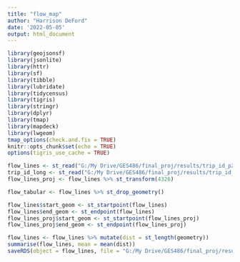 ---
title: "flow_map"
author: "Harrison DeFord"
date: '2022-05-05'
output: html_document
---

```{r setup, include=FALSE}
library(geojsonsf)
library(jsonlite)
library(httr)
library(sf)
library(tibble)
library(lubridate)
library(tidycensus)
library(tigris)
library(stringr)
library(dplyr)
library(tmap)
library(mapdeck)
library(lwgeom)
tmap_options(check.and.fix = TRUE)
knitr::opts_chunk$set(echo = TRUE)
options(tigris_use_cache = TRUE)
```

```{r}
flow_lines <- st_read("G:/My Drive/GES486/final_proj/results/trip_id_p2p.shp")
trip_id_long <- st_read("G:/My Drive/GES486/final_proj/results/trip_id_long.gpkg")
flow_lines_proj <- flow_lines %>% st_transform(4326)
```

```{r}
flow_tabular <- flow_lines %>% st_drop_geometry()
```

```{r}
flow_lines$start_geom <- st_startpoint(flow_lines)
flow_lines$end_geom <- st_endpoint(flow_lines)
flow_lines_proj$start_geom <- st_startpoint(flow_lines_proj)
flow_lines_proj$end_geom <- st_endpoint(flow_lines_proj)
```

```{r}
flow_lines <- flow_lines %>% mutate(dist = st_length(geometry))
summarise(flow_lines, mean = mean(dist))
saveRDS(object = flow_lines, file = "G:/My Drive/GES486/final_proj/results/flow_lines.RDS")
```